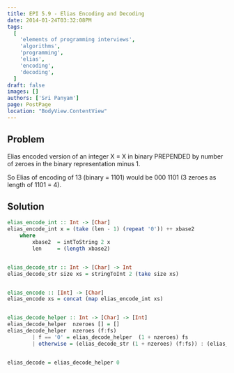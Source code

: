 ```yaml
---
title: EPI 5.9 - Elias Encoding and Decoding
date: 2014-01-24T03:32:08PM
tags:
  [
    'elements of programming interviews',
    'algorithms',
    'programming',
    'elias',
    'encoding',
    'decoding',
  ]
draft: false
images: []
authors: ['Sri Panyam']
page: PostPage
location: "BodyView.ContentView"
---
```


## Problem

Elias encoded version of an integer X = X in binary PREPENDED by number of zeroes in the binary representation minus 1.

So Elias of encoding of 13 (binary = 1101) would be 000 1101 (3 zeroes as length of 1101 = 4).

## Solution

```haskell showLineNumbers
elias_encode_int :: Int -> [Char]
elias_encode_int x = (take (len - 1) (repeat '0')) ++ xbase2
    where
        xbase2  = intToString 2 x
        len     = (length xbase2)


elias_decode_str :: Int -> [Char] -> Int
elias_decode_str size xs = stringToInt 2 (take size xs)


elias_encode :: [Int] -> [Char]
elias_encode xs = concat (map elias_encode_int xs)


elias_decode_helper :: Int -> [Char] -> [Int]
elias_decode_helper  nzeroes [] = []
elias_decode_helper  nzeroes (f:fs)
        | f == '0' = elias_decode_helper  (1 + nzeroes) fs
        | otherwise = (elias_decode_str (1 + nzeroes) (f:fs)) : (elias_decode_helper  0 (drop nzeroes fs))


elias_decode = elias_decode_helper 0
```
